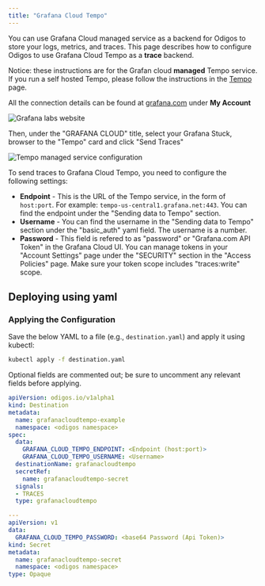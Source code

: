 ```yaml
---
title: "Grafana Cloud Tempo"
---
```


You can use Grafana Cloud managed service as a backend for Odigos to store your logs, metrics, and traces. 
This page describes how to configure Odigos to use Grafana Cloud Tempo as a **trace** backend.

Notice: these instructions are for the Grafan cloud **managed** Tempo service. 
If you run a self hosted Tempo, please follow the instructions in the [Tempo](/backends/tempo) page.

All the connection details can be found at [grafana.com](https://grafana.com) under **My Account**

<Frame>
    <img src="/backends/images/grafanacloud1.png" alt="Grafana labs website" />
</Frame>

Then, under the "GRAFANA CLOUD" title, select your Grafana Stuck, browser to the "Tempo" card and click "Send Traces"

<Frame>
    <img src="/backends/images/grafanacloud4.png" alt="Tempo managed service configuration" />
</Frame>

To send traces to Grafana Cloud Tempo, you need to configure the following settings:

- **Endpoint** - This is the URL of the Tempo service, in the form of `host:port`. For example: `tempo-us-central1.grafana.net:443`.
You can find the endpoint under the "Sending data to Tempo" section.
- **Username** - You can find the username in the "Sending data to Tempo" section under the "basic_auth" yaml field. 
The username is a number.
- **Password** - This field is refered to as "password" or "Grafana.com API Token" in the Grafana Cloud UI. 
You can manage tokens in your "Account Settings" page under the "SECURITY" section in the "Access Policies" page.
Make sure your token scope includes "traces:write" scope.


## Deploying using yaml

### Applying the Configuration
Save the below YAML to a file (e.g., `destination.yaml`) and apply it using kubectl:

```bash
kubectl apply -f destination.yaml
```
Optional fields are commented out; be sure to uncomment any relevant fields before applying.


```yaml
apiVersion: odigos.io/v1alpha1
kind: Destination
metadata:
  name: grafanacloudtempo-example
  namespace: <odigos namespace>
spec:
  data:
    GRAFANA_CLOUD_TEMPO_ENDPOINT: <Endpoint (host:port)>
    GRAFANA_CLOUD_TEMPO_USERNAME: <Username>
  destinationName: grafanacloudtempo
  secretRef:
    name: grafanacloudtempo-secret
  signals:
  - TRACES
  type: grafanacloudtempo

---
apiVersion: v1
data:
  GRAFANA_CLOUD_TEMPO_PASSWORD: <base64 Password (Api Token)>
kind: Secret
metadata:
  name: grafanacloudtempo-secret
  namespace: <odigos namespace>
type: Opaque
```